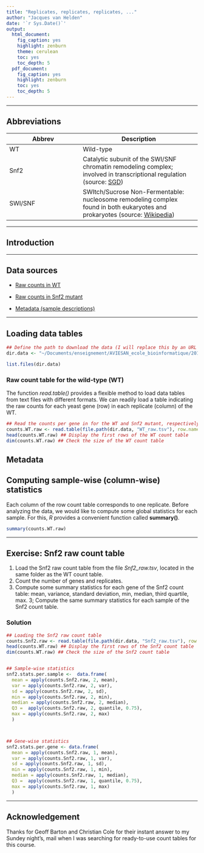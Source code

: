 ```yaml
---
title: "Replicates, replicates, replicates, ..."
author: "Jacques van Helden"
date: '`r Sys.Date()`'
output:
  html_document:
    fig_caption: yes
    highlight: zenburn
    theme: cerulean
    toc: yes
    toc_depth: 5
  pdf_document:
    fig_caption: yes
    highlight: zenburn
    toc: yes
    toc_depth: 5
---
```


--------------------------------------------

## Abbreviations


| Abbrev | Description |
|--------|-------------|
| WT     | Wild-type   |
| Snf2   | Catalytic subunit of the SWI/SNF chromatin remodeling complex; involved in transcriptional regulation (source: [SGD](http://www.yeastgenome.org/locus/snf2/overview)) |
| SWI/SNF | SWItch/Sucrose Non-Fermentable: nucleosome remodeling complex found in both eukaryotes and prokaryotes (source: [Wikipedia](https://en.wikipedia.org/wiki/SWI/SNF)) |

--------------------------------------------

## Introduction

--------------------------------------------

## Data sources

- [Raw counts in WT](http://figshare.com/articles/Wild_type_yeast_gene_read_counts_from_48_replicate_experiment/1425503)

- [Raw counts in Snf2 mutant](http://figshare.com/articles/SNF2_knock_out_yeast_gene_read_counts_from_a_48_replicate_experiment/1425502)

- [Metadata (sample descriptions)](http://figshare.com/articles/Metadata_for_a_highly_replicated_two_condition_yeast_RNAseq_experiment_/1416210)

--------------------------------------------

## Loading data tables

```r

## Define the path to download the data (I will replace this by an URL on github)
dir.data <- "~/Documents/enseignement/AVIESAN_ecole_bioinformatique/2015-09_Ecole_Bioinfo_AVIESAN_n4/stats_avec_RStudio_EBA15/data/yeast_48_replicates/"

list.files(dir.data)
```

### Raw count table for the wild-type (WT)

The function *read.table()* provides a flexible method to load data tables from text files with different formats. We can readily load a table indicating the raw counts for each yeast gene (row) in each replicate (column) of the WT. 

```r

## Read the counts per gene in for the WT and Snf2 mutant, respectively
counts.WT.raw <- read.table(file.path(dir.data, "WT_raw.tsv"), row.names = 1, sep="\t")
head(counts.WT.raw) ## Display the first rows of the WT count table
dim(counts.WT.raw) ## Check the size of the WT count table

```


## Metadata

## Computing sample-wise (column-wise) statistics

Each column of the row count table corresponds to one replicate. Before analyzing the data, we would like to compute some global statistics for each sample. For this, *R* provides a convenient function called **summary()**. 

```r

summary(counts.WT.raw)

```


------------------------------------------------------------

## Exercise: Snf2 raw count table

1. Load the Snf2 raw count table from the file *Snf2_raw.tsv*, located in the same folder as the WT count table.
2. Count the number of genes and replicates.
3. Compute some summary statistics for each gene of the Snf2 count table: mean, variance, standard deviation, min, median, third quartile, max.
3; Compute the same summary statistics for each sample of the Snf2 count table.


### Solution

```r

## Loading the Snf2 raw count table
counts.Snf2.raw <- read.table(file.path(dir.data, "Snf2_raw.tsv"), row.names = 1)
head(counts.WT.raw) ## Display the first rows of the Snf2 count table
dim(counts.WT.raw) ## Check the size of the Snf2 count table


## Sample-wise statistics
snf2.stats.per.sample <-  data.frame(
  mean = apply(counts.Snf2.raw, 2, mean),
  var = apply(counts.Snf2.raw, 2, var),
  sd = apply(counts.Snf2.raw, 2, sd),
  min = apply(counts.Snf2.raw, 2, min),
  median = apply(counts.Snf2.raw, 2, median),
  Q3 =  apply(counts.Snf2.raw, 2, quantile, 0.75),
  max = apply(counts.Snf2.raw, 2, max)
  )



## Gene-wise statistics
snf2.stats.per.gene <- data.frame(
  mean = apply(counts.Snf2.raw, 1, mean),
  var = apply(counts.Snf2.raw, 1, var),
  sd = apply(counts.Snf2.raw, 1, sd),
  min = apply(counts.Snf2.raw, 1, min),
  median = apply(counts.Snf2.raw, 1, median),
  Q3 =  apply(counts.Snf2.raw, 1, quantile, 0.75),
  max = apply(counts.Snf2.raw, 1, max)
  )


```

--------------------------------------------

## Acknowledgement

Thanks for Geoff Barton and Christian Cole for their instant answer to my Sundey night's, mail when I was searching for ready-to-use count tables for this course.

